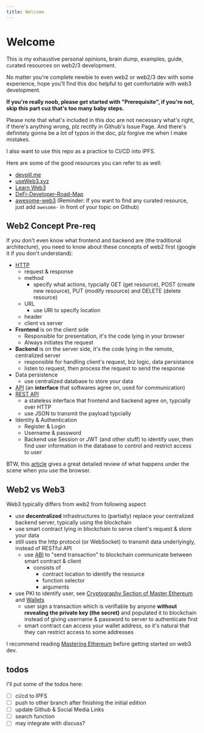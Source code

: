 ```yaml
---
title: Welcome
---
```


# Welcome

This is my exhaustive personal opinions, brain dump, examples, guide, curated
resources on web2/3 development.

No matter you're complete newbie to even web2 or web2/3 dev with some
experience, hope you'll find this doc helpful to get comfortable with web3
development.

**If you're really noob, please get started with "Prerequisite", if you're not,
skip this part cuz that's too many baby steps.**

Please note that what's included in this doc are not necessary what's right, if
there's anything wrong, plz rectify in Github's Issue Page. And there's
definitely gonna be a lot of typos in the doc, plz forgive me when I make
mistakes.

I also want to use this repo as a practice to CI/CD into IPFS.

Here are some of the good resources you can refer to as well:

- [devpill.me](https://www.devpill.me/)
- [useWeb3.xyz](https://www.useweb3.xyz/)
- [Learn Web3](https://learnweb3.io/)
- [DeFi-Developer-Road-Map](https://github.com/OffcierCia/DeFi-Developer-Road-Map)
- [awesome-web3](https://github.com/ahmet/awesome-web3) (Reminder: If you want
  to find any curated resource, just add `awesome-` in front of your topic on
  Github)

## Web2 Concept Pre-req

If you don't even know what frontend and backend are (the traditional
architecture), you need to know about these concepts of web2 first (google it if
you don't understand):

- [HTTP](https://developer.mozilla.org/en-US/docs/Web/HTTP/Messages)
  - request & response
  - method
    - specify what actions, typcially GET (get resource), POST (create new
      resource), PUT (modify resource) and DELETE (delete resource)
  - URL
    - use URI to specify location
  - header
  - client vs server
- **Frontend** is on the client side
  - Responsible for presentation, it's the code lying in your browser
  - Always initiates the request
- **Backend** is on the server side, it's the code lying in the remote,
  centralized server
  - responsible for handling client's request, biz logic, data persistance
  - listen to request, then process the request to send the response
- Data persistence
  - use centralized database to store your data
- [API](https://www.redhat.com/en/topics/api/what-are-application-programming-interfaces)
  (an **interface** that softwares agree on, used for communication)
- [REST API](https://www.redhat.com/en/topics/api/what-is-a-rest-api)
  - a stateless interface that frontend and backend agree on, typcially over
    HTTP
  - use JSON to transmit the payload typcially
- Identity & Authentication
  - Register & Login
  - Username & password
  - Backend use Session or JWT (and other stuff) to identify user, then find
    user information in the database to control and restrict access to user

BTW, this [article](https://github.com/alex/what-happens-when) gives a great
detailed review of what happens under the scene when you use the browser.

## Web2 vs Web3

Web3 typically differs from web2 from following aspect:

- use **decentralized** infrastructures to (partially) replace your centralized
  backend server, typically using the blockchain
- use smart contract lying in blockchain to serve client's request & store your
  data
- still uses the http protocol (or WebSocket) to transmit data underlyingly,
  instead of RESTful API
  - use [ABI](https://docs.soliditylang.org/en/v0.5.3/abi-spec.html) to "send
    transaction" to blockchain communicate between smart contract & client
    - consists of
      - contract location to identify the resource
      - function selector
      - arguments
- use PKI to identify user, see
  [Cryptography Section of Master Ethereum](https://github.com/ethereumbook/ethereumbook/blob/develop/04keys-addresses.asciidoc)
  and
  [Wallets](https://github.com/ethereumbook/ethereumbook/blob/develop/05wallets.asciidoc)
  - user sign a transaction which is verifiable by anyone **without revealing
    the private key (the secret)** and populated it to blockchain instead of
    giving username & password to server to authenticate first
  - smart contract can access your wallet address, so it's natural that they can
    restrict access to some addresses

I recommend reading
[Mastering Ethereum](https://github.com/ethereumbook/ethereumbook) before
getting started on web3 dev.

## todos

I'll put some of the todos here:

- [ ] ci/cd to IPFS
- [ ] push to other branch after finishing the initial edition
- [ ] update Github & Social Media Links
- [ ] search function
- [ ] may integrate with discuss?

